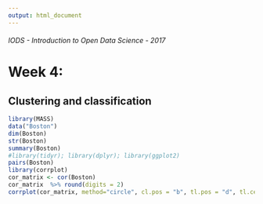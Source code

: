 ```yaml
---
output: html_document
---
```


###### IODS - Introduction to Open Data Science - 2017

# Week 4:
## Clustering and classification

```r
library(MASS)
data("Boston")
dim(Boston)
str(Boston)
summary(Boston)
#library(tidyr); library(dplyr); library(ggplot2)
pairs(Boston)
library(corrplot)
cor_matrix <- cor(Boston)
cor_matrix  %>% round(digits = 2)
corrplot(cor_matrix, method="circle", cl.pos = "b", tl.pos = "d", tl.cex = 0.6)
```

